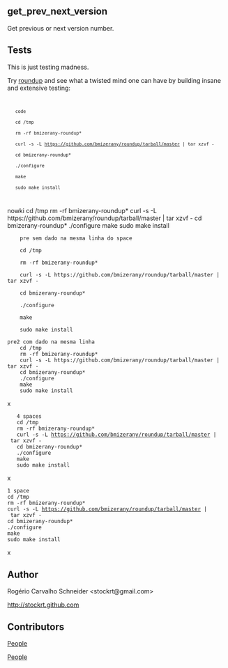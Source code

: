 == get_prev_next_version ==

Get previous or next version number.

== Tests ==

This is just testing madness.

Try [http://bmizerany.github.com/roundup roundup] and see what a twisted mind
one can have by building insane and extensive testing:

<code>
    code
    cd /tmp
    rm -rf bmizerany-roundup*
    curl -s -L https://github.com/bmizerany/roundup/tarball/master | tar xzvf -
    cd bmizerany-roundup*
    ./configure
    make
    sudo make install
</code>

<nowiki>
    nowki
    cd /tmp
    rm -rf bmizerany-roundup*
    curl -s -L https://github.com/bmizerany/roundup/tarball/master | tar xzvf -
    cd bmizerany-roundup*
    ./configure
    make
    sudo make install
</nowiki>

<pre>
    pre sem dado na mesma linha do space

    cd /tmp

    rm -rf bmizerany-roundup*

    curl -s -L https://github.com/bmizerany/roundup/tarball/master | tar xzvf -

    cd bmizerany-roundup*

    ./configure

    make

    sudo make install
</pre>

 <pre>pre2 com dado na mesma linha
    cd /tmp
    rm -rf bmizerany-roundup*
    curl -s -L https://github.com/bmizerany/roundup/tarball/master | tar xzvf -
    cd bmizerany-roundup*
    ./configure
    make
    sudo make install
</pre>

x

    4 spaces
    cd /tmp
    rm -rf bmizerany-roundup*
    curl -s -L https://github.com/bmizerany/roundup/tarball/master | tar xzvf -
    cd bmizerany-roundup*
    ./configure
    make
    sudo make install

x

 1 space
 cd /tmp
 rm -rf bmizerany-roundup*
 curl -s -L https://github.com/bmizerany/roundup/tarball/master | tar xzvf -
 cd bmizerany-roundup*
 ./configure
 make
 sudo make install

x

== Author ==

Rogério Carvalho Schneider <nowiki><stockrt@gmail.com></nowiki>

[http://stockrt.github.com http://stockrt.github.com]

== Contributors ==

[https://github.com/stockrt/test/contributors People]

[https://github.com/stockrt/get_prev_next_version/contributors People]
